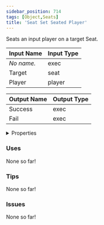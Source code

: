 ```yaml
---
sidebar_position: 714
tags: [Object,Seats]
title: 'Seat Set Seated Player'
---
```


Seats an input player on a target Seat.



<IChip uuid="d652ebe5-1367-44ed-a352-1e5ab84c32b0"/>

| Input Name | Input Type |
|-----------|-----------|
| *No name.* | exec |
| Target | seat |
| Player | player |

| Output Name | Output Type |
|-----------|-----------|
| Success | exec |
| Fail | exec |


<details>
  <summary>Properties</summary>
  <div>
    <div>
    <table>
      <thead>
        <tr>
          <th>Is beta required?</th>
          <th>No</th>
        </tr>
        <tr>
          <th>Is this chip a trolling risk?</th>
          <th>No</th>
        </tr>
        <tr>
          <th>Is this chip a role assignment risk?</th>
          <th>No</th>
        </tr>
        <tr>
          <th>Chip UUID</th>
          <th>d652ebe5-1367-44ed-a352-1e5ab84c32b0</th>
        </tr>
        <tr>
          <th>Room availability</th>
          <th>Available everywhere</th>
        </tr>
      </thead>
    </table>
    </div>
  </div>
</details>

### Uses

None so far!

### Tips

None so far!

### Issues

None so far!